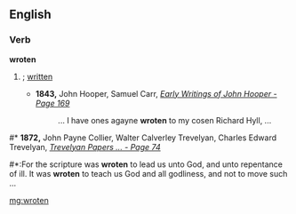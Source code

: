 ==English==

===Verb===
'''wroten'''

# {{archaic}} {{past of|[[write]]}}; [[written]]
#* '''1843,''' John Hooper, Samuel Carr, ''[http://books.google.com/books?id=Bto7AAAAIAAJ&pg=PA169&dq=%22wroten%22 Early Writings of John Hooper - Page 169]''
#*: ... I have ones agayne '''wroten''' to my cosen Richard Hyll, ...

#* '''1872,''' John Payne Collier, Walter Calverley Trevelyan, Charles Edward Trevelyan, ''[http://books.google.com/books?id=V-8IAAAAIAAJ&pg=PA74&dq=%22wroten%22 Trevelyan Papers ... - Page 74]''
#*:For the scripture was '''wroten''' to lead us unto God, and unto repentance of ill. It was '''wroten''' to teach us God and all godliness, and not to move such ...

[[mg:wroten]]